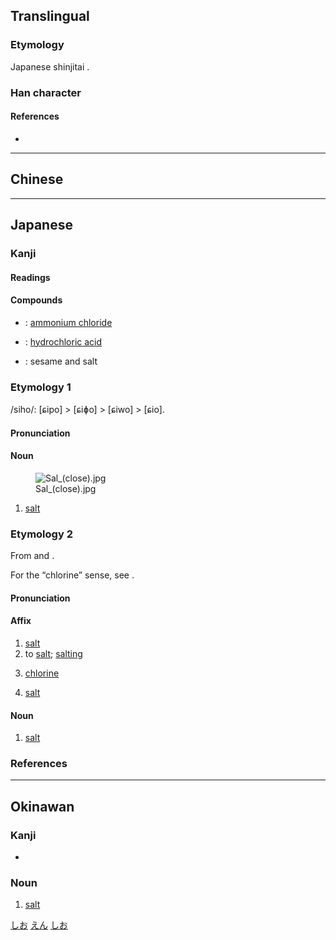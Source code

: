 {{also|𥂁}}
{{character info/new}}
==Translingual==
{{Han simplified forms|鹽|塩|盐}}

===Etymology===
Japanese shinjitai {{Han simp|鹽|f=臣|t=土|f2=鹵|t2=口|nocap=y}}.

===Han character===
{{Han char|rn=32|rad=土|as=10|sn=13|four=|canj=GORT|ids=⿰土𬐚}}

====References====
* {{Han ref|kx=0236.341|dkj=05382|dj=0474.270|hdz=10472.111|uh=5869|ud=22633}}

----

==Chinese==
{{zh-see|鹽|v}}

----

==Japanese==
{{ja-kanji forms|塩|鹽}}

===Kanji===
{{ja-kanji|grade=4|rs=土10|kyu=鹽}}

====Readings====
{{ja-readings
|goon=えん<えん<えむ
|kanon=えん<えん<えむ
|kun=しお-<しほ-
}}

====Compounds====
{{der-top|Compounds}}
* {{ja-r|塩安|えんあん}}: [[ammonium chloride]]
* {{ja-r|塩酸|えんさん}}: [[hydrochloric acid]]
* {{ja-r|胡麻%塩|ごま%しお}}: sesame and salt
{{der-bottom}}

===Etymology 1===
{{ja-kanjitab|しお|yomi=k}}
/siho/: [ɕipo] > [ɕiɸo] > [ɕiwo] > [ɕio].

====Pronunciation====
{{ja-pron|yomi=k|しお|acc=2|acc_ref=DJR,NHK|a=Ja-shio-salt.ogg}}

====Noun====
{{ja-noun|kyu=鹽|しお|hhira=しほ}}
[[Image:Sal (close).jpg|thumb]]

# [[salt]]
#: {{ja-usex|'''塩'''の結晶|'''しお''' の けっしょう|salt crystal}}

===Etymology 2===
{{ja-kanjitab|えん|yomi=o}}
From {{der|ja|ltc|sort=ゆう|-}} {{ltc-l|鹽|[[salt]]|id=1}} and {{ltc-l|鹽|to [[salt]]; [[salting]]|id=2}}.

For the “chlorine” sense, see {{m|ja|塩素|tr=enso}}.

====Pronunciation====
{{ja-pron|yomi=o|えん|acc=1|acc_ref=DJR}}

====Affix====
{{ja-pos|affix|kyu=鹽|えん}}

# [[salt]]
# to [[salt]]; [[salting]]
# {{lb|ja|chemistry}} [[chlorine]]
# {{lb|ja|chemistry}} [[salt]]

====Noun====
{{ja-noun|kyu=鹽|えん}}

# {{lb|ja|chemistry|sort=えん}} [[salt]] {{gloss|substance that is mostly made in [[neutralize|neutralization]], such as [[sodium chloride]]}}

===References===
<references/>

[[Category:Japanese basic words|しお]]
[[Category:ja:Sciences|えん]]
[[Category:ja:Seasonings|しお]]

----

==Okinawan==

===Kanji===
{{head|ryu|kanji}}

* {{ja-readings|kun=[[まーす]] (māsu)}}

===Noun===
{{head|ryu|noun|hiragana|まーす|romaji|māsu}}

# [[salt]]